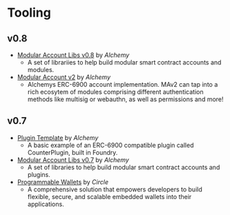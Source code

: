 # Tooling

## v0.8

- [Modular Account Libs v0.8](https://github.com/erc6900/modular-account-libs/tree/v0.8.0-rc.2) by _Alchemy_
  - A set of librariies to help build modular smart contract accounts and modules.
- [Modular Account v2](https://accountkit.alchemy.com/smart-contracts/modular-account-v2/overview) by _Alchemy_
  - Alchemys ERC-6900 account implementation. MAv2 can tap into a rich ecosytem of modules comprising different authentication methods like multisig or webauthn, as well as permissions and more!

## v0.7

- [Plugin Template](https://github.com/erc6900/plugin-template) by _Alchemy_
  - A basic example of an ERC-6900 compatible plugin called CounterPlugin, built in Foundry.
- [Modular Account Libs v0.7](https://github.com/erc6900/modular-account-libs/tree/v0.7.1) by _Alchemy_
  - A set of libraries to help build modular smart contract accounts and plugins.
- [Programmable Wallets](https://developers.circle.com/w3s/programmable-wallets) by _Circle_
  - A comprehensive solution that empowers developers to build flexible, secure, and scalable embedded wallets into their applications.
